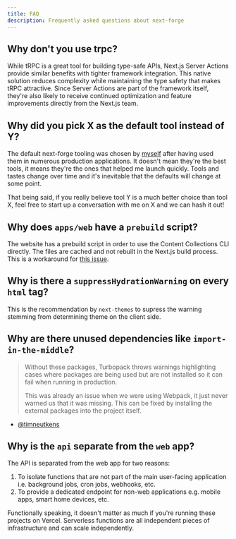 ```yaml
---
title: FAQ
description: Frequently asked questions about next-forge
---
```


## Why don't you use trpc?

While tRPC is a great tool for building type-safe APIs, Next.js Server Actions provide similar benefits with tighter framework integration. This native solution reduces complexity while maintaining the type safety that makes tRPC attractive. Since Server Actions are part of the framework itself, they're also likely to receive continued optimization and feature improvements directly from the Next.js team.

## Why did you pick X as the default tool instead of Y?

The default next-forge tooling was chosen by [myself](https://x.com/haydenbleasel) after having used them in numerous production applications. It doesn't mean they're the best tools, it means they're the ones that helped me launch quickly. Tools and tastes change over time and it's inevitable that the defaults will change at some point.

That being said, if you really believe tool Y is a much better choice than tool X, feel free to start up a conversation with me on X and we can hash it out!

## Why does `apps/web` have a `prebuild` script?

The website has a prebuild script in order to use the Content Collections CLI directly. The files are cached and not rebuilt in the Next.js build process. This is a workaround for [this issue](https://github.com/sdorra/content-collections/issues/214).

## Why is there a `suppressHydrationWarning` on every `html` tag?

This is the recommendation by `next-themes` to supress the warning stemming from determining theme on the client side.

## Why are there unused dependencies like `import-in-the-middle`?

> Without these packages, Turbopack throws warnings highlighting cases where packages are being used but are not installed so it can fail when running in production.
> 
> This was already an issue when we were using Webpack, it just never warned us that it was missing. This can be fixed by installing the external packages into the project itself.

- [@timneutkens](https://github.com/haydenbleasel/next-forge/pull/170#issuecomment-2459255583)

## Why is the `api` separate from the `web` app?

The API is separated from the web app for two reasons:

1. To isolate functions that are not part of the main user-facing application i.e. background jobs, cron jobs, webhooks, etc.
2. To provide a dedicated endpoint for non-web applications e.g. mobile apps, smart home devices, etc.

Functionally speaking, it doesn't matter as much if you're running these projects on Vercel. Serverless functions are all independent pieces of infrastructure and can scale independently.
